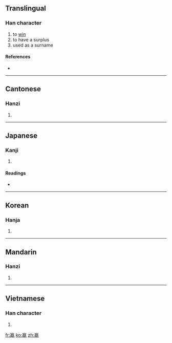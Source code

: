 ==Translingual==

===Han character===
{{Han char|rn=38|rad=女|as=13|sn=16|four=0021<sub>7</sub>|canj=卜弓女 (YNV)}}

# to [[win]]
# to have a surplus
# used as a surname

====References====
* {{Han ref|kx=0272.251|dkj=06776|dj=0541.160|hdz=32113.090|uh=5B34|ud=23348|bh=BEC6|bd=48838}}

----

==Cantonese==

===Hanzi===
{{yue-hanzi|jyut=|y=ying4}}

# {{defn|Cantonese|sort=女13}}

----

==Japanese==

===Kanji===
{{ja-kanji|grade=|rs=女13}}

# {{defn|Japanese|sort=女13}}

====Readings====
* {{ja-readings|on=[[えい]] (ei)|kun=}}

----

==Korean==

===Hanja===
{{ko-hanja|hangeul=영|rv=yeong|mr=yŏng}}

# {{defn|Korean|sort=女13}}

----

==Mandarin==

===Hanzi===
{{cmn-hanzi|pin=[[yíng]] ([[ying2]])|wg=ying<sup>2</sup>}}

# {{defn|Mandarin|sort=女13}}

----

==Vietnamese==

===Han character===
{{vi-hantu|[[doanh]]|rs=女13}}

# {{defn|Vietnamese|sort=女13}}

[[fr:嬴]]
[[ko:嬴]]
[[zh:嬴]]